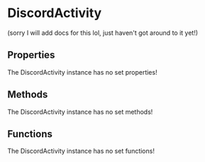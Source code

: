 [//]: # (This file was automatically compiled through the Generator luau code under this repository)
[//]: # (if you want to edit the documentation of discord-luau, please write changes)
[//]: # (to the discord-luau repository itself, we extract the comments from discord-luau and translate)
[//]: # (them into markdown files that Nextra can interpret!)

[//]: # (----- NEXTRA COMPONENTS IMPORT ----- )


[//]: # (----- DOCUMENT HEADER ----- )

# DiscordActivity

(sorry I will add docs for this lol, just haven't got around to it yet!)

[//]: # (----- DOCUMENT PROPERTIES ----- )

## Properties

The DiscordActivity instance has no set properties!

[//]: # (----- DOCUMENT METHODS ----- )

## Methods

The DiscordActivity instance has no set methods!

[//]: # (----- DOCUMENT FUNCTIONS ----- )

## Functions

The DiscordActivity instance has no set functions!

